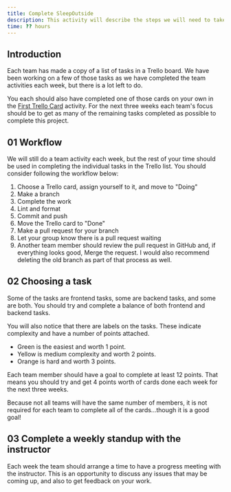 ```yaml
---
title: Complete SleepOutside
description: This activity will describe the steps we will need to take to finish the SleepOutside up application.
time: ?? hours
---
```


## Introduction
Each team has made a copy of a list of tasks in a Trello board. We have been working on a few of those tasks as we have completed the team activities each week, but there is a lot left to do. 

You each should also have completed one of those cards on your own in the [First Trello Card](./first-trello-card) activity. For the next three weeks each team's focus should be to get as many of the remaining tasks completed as possible to complete this project.

## **01** Workflow

We will still do a team activity each week, but the rest of your time should be used in completing the individual tasks in the Trello list. You should consider following the workflow below:

1.  Choose a Trello card, assign yourself to it, and move to "Doing"
2.  Make a branch
3.  Complete the work
4.  Lint and format
5.  Commit and push
6.  Move the Trello card to "Done"
7.  Make a pull request for your branch
8.  Let your group know there is a pull request waiting
9.  Another team member should review the pull request in GitHub and, if everything looks good, Merge the request. I would also recommend deleting the old branch as part of that process as well.



## **02** Choosing a task

Some of the tasks are frontend tasks, some are backend tasks, and some are both. You should try and complete a balance of both frontend and backend tasks.

You will also notice that there are labels on the tasks. These indicate complexity and have a number of points attached. 

- Green is the easiest and worth 1 point.
- Yellow is medium complexity and worth 2 points.
- Orange is hard and worth 3 points.

Each team member should have a goal to complete at least 12 points. That means you should try and get 4 points worth of cards done each week for the next three weeks.

Because not all teams will have the same number of members, it is not required for each team to complete all of the cards...though it is a good goal!

## **03** Complete a weekly standup with the instructor

Each week the team should arrange a time to have a progress meeting with the instructor. This is an opportunity to discuss any issues that may be coming up, and also to get feedback on your work.